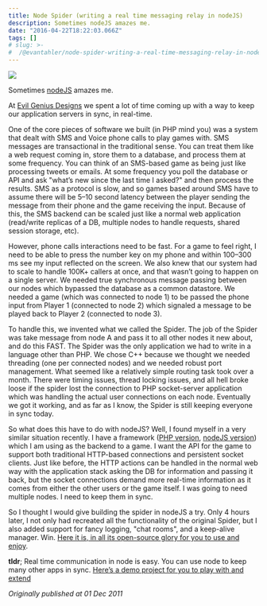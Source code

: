 ```yaml
---
title: Node Spider (writing a real time messaging relay in nodeJS)
description: Sometimes nodeJS amazes me.
date: "2016-04-22T18:22:03.066Z"
tags: []
# slug: >-
#  /@evantahler/node-spider-writing-a-real-time-messaging-relay-in-nodejs-2bddd6cbae00
---
```


![](/images/medium-export/1__rso6t9yfQIcm9iMis4yiVw.jpeg)

Sometimes [nodeJS](http://nodejs.org/) amazes me.

At [Evil Genius Designs](http://evilgeniusdesigns.com) we spent a lot of time coming up with a way to keep our application servers in sync, in real-time.

One of the core pieces of software we built (in PHP mind you) was a system that dealt with SMS and Voice phone calls to play games with. SMS messages are transactional in the traditional sense. You can treat them like a web request coming in, store them to a database, and process them at some frequency. You can think of an SMS-based game as being just like processing tweets or emails. At some frequency you poll the database or API and ask "what’s new since the last time I asked?" and then process the results. SMS as a protocol is slow, and so games based around SMS have to assume there will be 5–10 second latency between the player sending the message from their phone and the game receiving the input. Because of this, the SMS backend can be scaled just like a normal web application (read/write replicas of a DB, multiple nodes to handle requests, shared session storage, etc).

However, phone calls interactions need to be fast. For a game to feel right, I need to be able to press the number key on my phone and within 100–300 ms see my input reflected on the screen. We also knew that our system had to scale to handle 100K+ callers at once, and that wasn’t going to happen on a single server. We needed true synchronous message passing between our nodes which bypassed the database as a common datastore. We needed a game (which was connected to node 1) to be passed the phone input from Player 1 (connected to node 2) which signaled a message to be played back to Player 2 (connected to node 3).

To handle this, we invented what we called the Spider. The job of the Spider was take message from node A and pass it to all other nodes it new about, and do this FAST. The Spider was the only application we had to write in a language other than PHP. We chose C++ because we thought we needed threading (one per connected nodes) and we needed robust port management. What seemed like a relatively simple routing task took over a month. There were timing issues, thread locking issues, and all hell broke loose if the spider lost the connection to PHP socket-server application which was handling the actual user connections on each node. Eventually we got it working, and as far as I know, the Spider is still keeping everyone in sync today.

So what does this have to do with nodeJS? Well, I found myself in a very similar situation recently. I have a framework ([PHP version](https://github.com/evantahler/PHP-DAVE-API), [nodeJS version](https://github.com/evantahler/nodeDaveAPI)) which I am using as the backend to a game. I want the API for the game to support both traditional HTTP-based connections and persistent socket clients. Just like before, the HTTP actions can be handled in the normal web way with the application stack asking the DB for information and passing it back, but the socket connections demand more real-time information as it comes from either the other users or the game itself. I was going to need multiple nodes. I need to keep them in sync.

So I thought I would give building the spider in nodeJS a try. Only 4 hours later, I not only had recreated all the functionality of the original Spider, but I also added support for fancy logging, "chat rooms", and a keep-alive manager. Win. [Here it is, in all its open-source glory for you to use and enjoy](https://github.com/evantahler/nodeSpider).

**tldr**; Real time communication in node is easy. You can use node to keep many other apps in sync. [Here’s a demo project for you to play with and extend](https://github.com/evantahler/nodeSpider)

_Originally published at 01 Dec 2011_
